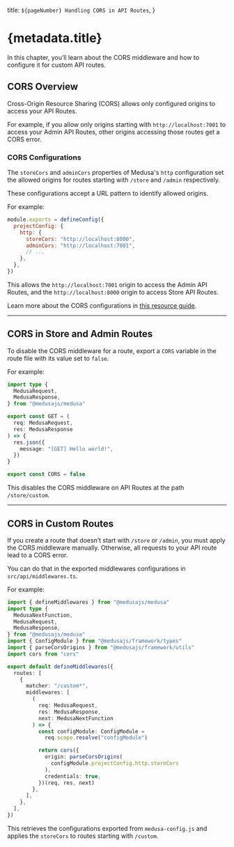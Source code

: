   title: `${pageNumber} Handling CORS in API Routes`,
}

# {metadata.title}

In this chapter, you’ll learn about the CORS middleware and how to configure it for custom API routes.

## CORS Overview

Cross-Origin Resource Sharing (CORS) allows only configured origins to access your API Routes.

For example, if you allow only origins starting with `http://localhost:7001` to access your Admin API Routes, other origins accessing those routes get a CORS error.

### CORS Configurations

The `storeCors` and `adminCors` properties of Medusa's `http` configuration set the allowed origins for routes starting with `/store` and `/admin` respectively.

These configurations accept a URL pattern to identify allowed origins.

For example:

```js title="medusa-config.js"
module.exports = defineConfig({
  projectConfig: {
    http: {
      storeCors: "http://localhost:8000",
      adminCors: "http://localhost:7001",
      // ...
    },
  },
})
```

This allows the `http://localhost:7001` origin to access the Admin API Routes, and the `http://localhost:8000` origin to access Store API Routes.

<Note title="Tip">

Learn more about the CORS configurations in [this resource guide](!resources!/references/medusa-config#http).

</Note>

---

## CORS in Store and Admin Routes

To disable the CORS middleware for a route, export a `CORS` variable in the route file with its value set to `false`.

For example:

```ts title="src/api/store/custom/route.ts" highlights={[["15"]]}
import type { 
  MedusaRequest, 
  MedusaResponse,
} from "@medusajs/medusa"

export const GET = (
  req: MedusaRequest,
  res: MedusaResponse
) => {
  res.json({
    message: "[GET] Hello world!",
  })
}

export const CORS = false
```

This disables the CORS middleware on API Routes at the path `/store/custom`.

---

## CORS in Custom Routes

If you create a route that doesn’t start with `/store` or `/admin`, you must apply the CORS middleware manually. Otherwise, all requests to your API route lead to a CORS error.

You can do that in the exported middlewares configurations in `src/api/middlewares.ts`.

For example:


```ts title="src/api/middlewares.ts" highlights={highlights} collapsibleLines="1-10" expandButtonLabel="Show Imports"
import { defineMiddlewares } from "@medusajs/medusa"
import type { 
  MedusaNextFunction, 
  MedusaRequest, 
  MedusaResponse, 
} from "@medusajs/medusa"
import { ConfigModule } from "@medusajs/framework/types"
import { parseCorsOrigins } from "@medusajs/framework/utils"
import cors from "cors"

export default defineMiddlewares({
  routes: [
    {
      matcher: "/custom*",
      middlewares: [
        (
          req: MedusaRequest, 
          res: MedusaResponse, 
          next: MedusaNextFunction
        ) => {
          const configModule: ConfigModule =
            req.scope.resolve("configModule")

          return cors({
            origin: parseCorsOrigins(
              configModule.projectConfig.http.storeCors
            ),
            credentials: true,
          })(req, res, next)
        },
      ],
    },
  ],
})
```

This retrieves the configurations exported from `medusa-config.js` and applies the `storeCors` to routes starting with `/custom`.
